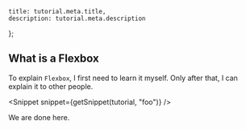 



	title: tutorial.meta.title,
	description: tutorial.meta.description
};



<Hero title={tutorial.meta.title} description={tutorial.meta.description} />


<section className="container-sm">

# What is a Flexbox

To explain `Flexbox`, I first need to learn it myself.
Only after that, I can explain it to other people.


</section>


<Snippet snippet={getSnippet(tutorial, "foo")} />


<section className="container-sm">

We are done here.

</section>
